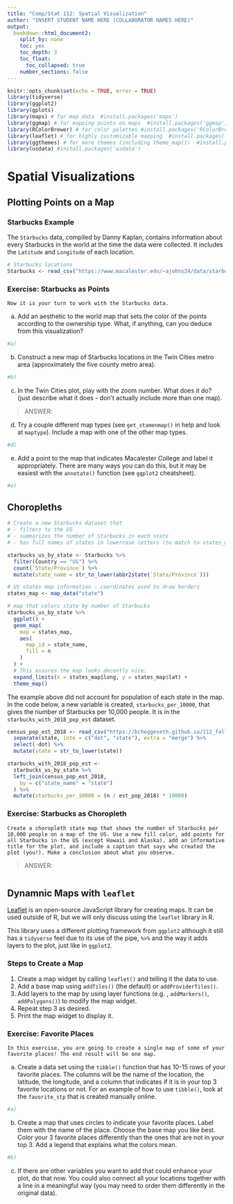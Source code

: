 ```yaml
---
title: "Comp/Stat 112: Spatial Visualization"
author: "INSERT STUDENT NAME HERE (COLLABORATOR NAMES HERE)"
output:
  bookdown::html_document2:
    split_by: none
    toc: yes
    toc_depth: 3
    toc_float:
      toc_collapsed: true
    number_sections: false
---
```


```r
knitr::opts_chunk$set(echo = TRUE, error = TRUE)
library(tidyverse)
library(ggplot2)
library(gplots)
library(maps) # for map data  #install.packages('maps')
library(ggmap) # for mapping points on maps  #install.packages('ggmap')
library(RColorBrewer) # for color palettes #install.packages('RColorBrewer')
library(leaflet) # for highly customizable mapping  #install.packages('leaflet')
library(ggthemes) # for more themes (including theme_map())  #install.packages('ggthemes')
library(usdata) #install.packages('usdata')
```

# Spatial Visualizations

## Plotting Points on a Map {-}

### Starbucks Example {-}

The `Starbucks` data, compiled by Danny Kaplan, contains information about every Starbucks in the world at the time the data were collected. It includes the `Latitude` and `Longitude` of each location. 

```r
# Starbucks locations
Starbucks <- read_csv("https://www.macalester.edu/~ajohns24/data/starbucks.csv")
```

### Exercise: Starbucks as Points {-}

```exercise
Now it is your turn to work with the Starbucks data.
```

a. Add an aesthetic to the world map that sets the color of the points according to the ownership type. What, if anything, can you deduce from this visualization? 

```r
#a)

```

b. Construct a new map of Starbucks locations in the Twin Cities metro area (approximately the five county metro area).     

```r
#b)

```

c. In the Twin Cities plot, play with the zoom number. What does it do?  (just describe what it does - don't actually include more than one map).     

> ANSWER:

d. Try a couple different map types (see `get_stamenmap()` in help and look at `maptype`). Include a map with one of the other map types.    

```r
#d)

```

e. Add a point to the map that indicates Macalester College and label it appropriately. There are many ways you can do this, but it may be easiest with the `annotate()` function (see `ggplot2` cheatsheet).

```r
#e)

```


## Choropleths {-}


```r
# Create a new Starbucks dataset that
# - filters to the US
# - summarizes the number of Starbucks in each state
# - has full names of states in lowercase letters (to match to states_map data created next)

starbucks_us_by_state <- Starbucks %>%
  filter(Country == "US") %>%
  count(`State/Province`) %>%
  mutate(state_name = str_to_lower(abbr2state(`State/Province`)))

# US states map information - coordinates used to draw borders
states_map <- map_data("state")

# map that colors state by number of Starbucks
starbucks_us_by_state %>%
  ggplot() +
  geom_map(
    map = states_map,
    aes(
      map_id = state_name,
      fill = n
    )
  ) +
  # This assures the map looks decently nice:
  expand_limits(x = states_map$long, y = states_map$lat) +
  theme_map()
```



The example above did not account for population of each state in the map. In the code below, a new variable is created, `starbucks_per_10000`, that gives the number of Starbucks per 10,000 people. It is in the `starbucks_with_2018_pop_est` dataset.


```r
census_pop_est_2018 <- read_csv("https://bcheggeseth.github.io/112_fall_2022/data/us_census_2018_state_pop_est.csv") %>%
  separate(state, into = c("dot", "state"), extra = "merge") %>%
  select(-dot) %>%
  mutate(state = str_to_lower(state))
```

```r
starbucks_with_2018_pop_est <-
  starbucks_us_by_state %>%
  left_join(census_pop_est_2018,
    by = c("state_name" = "state")
  ) %>%
  mutate(starbucks_per_10000 = (n / est_pop_2018) * 10000)
```

### Exercise: Starbucks as Choropleth  {-}

```exercise
Create a choropleth state map that shows the number of Starbucks per 10,000 people on a map of the US. Use a new fill color, add points for all Starbucks in the US (except Hawaii and Alaska), add an informative title for the plot, and include a caption that says who created the plot (you!). Make a conclusion about what you observe.   
```

> ANSWER:

```r


```







## Dynamnic Maps with `leaflet` {-}

[Leaflet](https://leafletjs.com/) is an open-source JavaScript library for creating maps. It can be used outside of R, but we will only discuss using the `leaflet` library in R. 

This library uses a different plotting framework from `ggplot2` although it still has a `tidyverse` feel due to its use of the pipe, `%>%` and the way it adds layers to the plot, just like in `ggplot2`.


### Steps to Create a Map {-}

1. Create a map widget by calling `leaflet()` and telling it the data to use.  
2. Add a base map using `addTiles()` (the default) or `addProviderTiles()`.
3. Add layers to the map by using layer functions (e.g. , `addMarkers()`, `addPolygons()`) to modify the map widget.   
4. Repeat step 3 as desired.  
5. Print the map widget to display it.


### Exercise: Favorite Places {-}

```exercise
In this exercise, you are going to create a single map of some of your favorite places! The end result will be one map.
```

a. Create a data set using the `tibble()` function that has 10-15 rows of your favorite places. The columns will be the name of the location, the latitude, the longitude, and a column that indicates if it is in your top 3 favorite locations or not. For an example of how to use `tibble()`, look at the `favorite_stp` that is created manually online.  

```r
#a)


```

b. Create a map that uses circles to indicate your favorite places. Label them with the name of the place. Choose the base map you like best. Color your 3 favorite places differently than the ones that are not in your top 3. Add a legend that explains what the colors mean. 

```r
#b)

```

c. If there are other variables you want to add that could enhance your plot, do that now. You could also connect all your locations together with a line in a meaningful way (you may need to order them differently in the original data).    


```r


```
